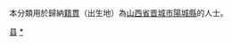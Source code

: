 {{Catnav|頁面分類|各種主題的頁面分類|依中国各省来作的分类|各地中国人|山西人|晋城人}}
{{Catnav|頁面分類|人物|各國人物|中国人|各地中国人|山西人|晋城人}}

本分類用於歸納[[籍貫|籍貫]]（出生地）為[[山西省|山西省]][[晋城市|晋城市]][[陽城縣|陽城縣]]的人士。

[[Category:晋城人|县]]
[[Category:陽城縣|*]]